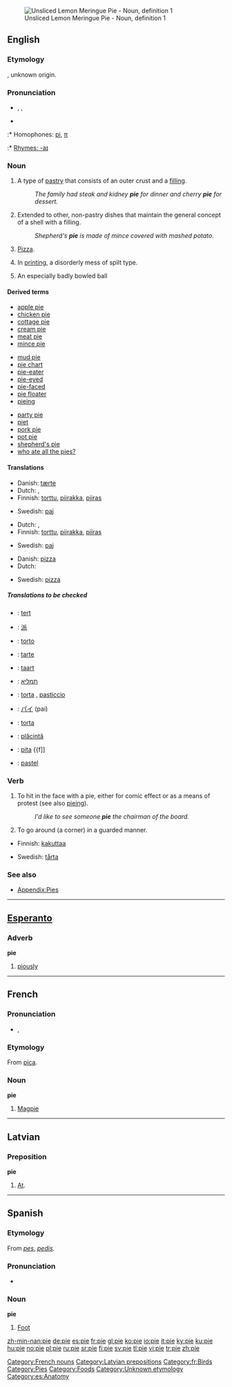 {{see|Pie|PIE}}
[[Image:Lemon Meringue Pie 1.jpg|thumb|Unsliced Lemon Meringue Pie - Noun, definition 1]]
==English==

===Etymology===
{{ME.}}, unknown origin.

===Pronunciation===
* {{AHD|pī}}, {{IPA|/paɪ/}}, {{SAMPA|/paI/}}
* {{audio|en-us-pie.ogg|Audio (US)}}
:* Homophones: [[pi]], [[π]]
:* [[Rhymes:English:-aɪ|Rhymes: -aɪ]]

===Noun===
{{en-noun|s|-}}

# A type of [[pastry]] that consists of an outer crust and a [[filling]].
#: ''The family had steak and kidney '''pie''' for dinner and cherry '''pie''' for dessert.''
# Extended to other, non-pastry dishes that maintain the general concept of a shell with a filling.
#: ''Shepherd's '''pie''' is made of mince covered with mashed potato.''
# {{cattag|Northeastern US}} [[pizza|Pizza]].
# In [[printing]], a disorderly mess of spilt type.
# {{cricket}} An especially badly bowled ball

====Derived terms====
{{top3}}
*[[apple pie]]
*[[chicken pie]]
*[[cottage pie]]
*[[cream pie]]
*[[meat pie]]
*[[mince pie]]
{{mid3}}
*[[mud pie]]
*[[pie chart]]
*[[pie-eater]]
*[[pie-eyed]]
*[[pie-faced]]
*[[pie floater]]
*[[pieing]]
{{mid3}}
*[[party pie]]
*[[piet]]
*[[pork pie]]
*[[pot pie]]
*[[shepherd's pie]]
*[[who ate all the pies?]]
{{bottom}}

====Translations====
{{top|type of pastry}}
*Danish: [[tærte]] {{n}}
*Dutch: {{t|nl|taart|f}}, {{t|nl|pastei|f}}
*Finnish: [[torttu]], [[piirakka]], [[piiras]]
{{mid}}
*Swedish: [[paj]]
{{bottom}}

{{top|other, non-pastry dishes that maintain the general concept of a shell with a filling}}
*Dutch: {{t|nl|taart|f}}, {{t|nl|pastei|f}}
*Finnish: [[torttu]], [[piirakka]], [[piiras]]
{{mid}}
*Swedish: [[paj]]
{{bottom}}

{{top|pizza}}
*Danish: [[pizza]]
*Dutch: {{t|nl|pizza|m}}
{{mid}}
*Swedish: [[pizza]]
{{bottom}}

{{top|printing: disorderly mess of spilt type}}
{{mid}}
{{bottom}}

{{top|cricket: especially badly bowled ball}}
{{mid}}
{{bottom}}

=====Translations to be checked=====
{{checktrans}}
{{top}}
*{{ttbc|Afrikaans}}: [[tert]]
*{{ttbc|Chinese}}: [[派]]
*{{ttbc|Esperanto}}: [[torto]]
*{{ttbc|French}}: [[tarte]] {{f}}
*{{ttbc|Frisian}}: [[taart]]
*{{ttbc|Hebrew}}: [[תמליא]]
*{{ttbc|Italian}}: [[torta]] {{f}}, [[pasticcio]] {{m}}
{{mid}}
*{{ttbc|Japanese}}: [[パイ]] (pai)
*{{ttbc|Portuguese}}: [[torta]] {{f}}
*{{ttbc|Romanian}}: [[plăcintă]] {{f}}
*{{ttbc|Slovene}}: [[pita]] {{f]]
*{{ttbc|Spanish}}: [[pastel]] {{m}}
{{bottom}}

===Verb===
{{en-verb|pie|d}}

# {{transitive}} To hit in the face with a pie, either for comic effect or as a means of protest (see also [[pieing]]).
#: ''I'd like to see someone '''pie''' the chairman of the board.''
# {{transitive}} To go around (a corner) in a guarded manner.

{{top|to hit in the face with a pie}}
*Finnish: [[kakuttaa]]
{{mid}}
*Swedish: [[tårta]]
{{bottom}}

{{top|to go around (a corner) in a guarded manner}}
{{mid}}
{{bottom}}

===See also===
*[[Appendix:Pies]]

----

==[[Esperanto]]==

===Adverb===
'''pie'''

# [[piously]]

----

==French==

===Pronunciation===
* {{IPA|/pi/}}, {{SAMPA|/pi/}}

===Etymology===
From {{L.}} [[pica]].

===Noun===
'''pie''' {{f}}

# [[magpie|Magpie]]

[[Category:French nouns]]

----

==Latvian==

===Preposition===
'''pie'''

# [[at|At]].

[[Category:Latvian prepositions]]

----

==Spanish==

===Etymology===
From {{L.}} ''[[pes]]'', ''[[pedis]]''.

===Pronunciation===
*{{IPA|/pje/}}

===Noun===
'''pie''' {{m}}

# [[foot|Foot]]

[[Category:fr:Birds]]
[[Category:Pies]]
[[Category:Foods]]
[[Category:Unknown etymology]]
[[Category:es:Anatomy]]

[[zh-min-nan:pie]]
[[de:pie]]
[[es:pie]]
[[fr:pie]]
[[gl:pie]]
[[ko:pie]]
[[io:pie]]
[[it:pie]]
[[ky:pie]]
[[ku:pie]]
[[hu:pie]]
[[no:pie]]
[[pl:pie]]
[[ru:pie]]
[[sr:pie]]
[[fi:pie]]
[[sv:pie]]
[[tl:pie]]
[[vi:pie]]
[[tr:pie]]
[[zh:pie]]